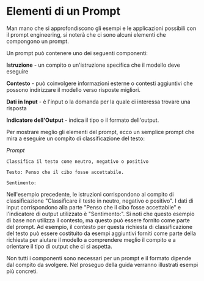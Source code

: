 # Elementi di un Prompt

Man mano che si approfondiscono gli esempi e le applicazioni possibili con il prompt engineering, si noterà che ci sono alcuni elementi che compongono un prompt. 

Un prompt può contenere uno dei seguenti componenti:

**Istruzione** - un compito o un'istruzione specifica che il modello deve eseguire

**Contesto** - può coinvolgere informazioni esterne o contesti aggiuntivi che possono indirizzare il modello verso risposte migliori.

**Dati in Input** - è l'input o la domanda per la quale ci interessa trovare una risposta

**Indicatore dell'Output** - indica il tipo o il formato dell'output.

Per mostrare meglio gli elementi del prompt, ecco un semplice prompt che mira a eseguire un compito di classificazione del testo:

*Prompt*
```
Classifica il testo come neutro, negativo o positivo

Testo: Penso che il cibo fosse accettabile.

Sentimento:
```

Nell'esempio precedente, le istruzioni corrispondono al compito di classificazione "Classificare il testo in neutro, negativo o positivo". I dati di input corrispondono alla parte "Penso che il cibo fosse accettabile" e l'indicatore di output utilizzato è "Sentimento:". Si noti che questo esempio di base non utilizza il contesto, ma questo può essere fornito come parte del prompt. Ad esempio, il contesto per questa richiesta di classificazione del testo può essere costituito da esempi aggiuntivi forniti come parte della richiesta per aiutare il modello a comprendere meglio il compito e a orientare il tipo di output che ci si aspetta.

Non tutti i componenti sono necessari per un prompt e il formato dipende dal compito da svolgere. Nel proseguo della guida verranno illustrati esempi più concreti.
